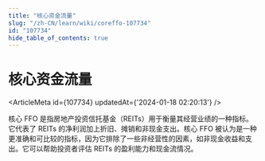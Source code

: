 ```yaml
---
title: "核心资金流量"
slug: "/zh-CN/learn/wiki/coreffo-107734"
id: "107734"
hide_table_of_contents: true
---
```



# 核心资金流量

<ArticleMeta id={107734} updatedAt={'2024-01-18 02:20:13'} />
<div className='border-solid border-b border-t-0 my-4 border-[var(--ifm-color-gray-300)]' />

核心 FFO 是指房地产投资信托基金（REITs）用于衡量其经营业绩的一种指标。它代表了 REITs 的净利润加上折旧、摊销和非现金支出。核心 FFO 被认为是一种更准确和可比较的指标，因为它排除了一些非经营性的因素，如非现金收益和支出。它可以帮助投资者评估 REITs 的盈利能力和现金流情况。
